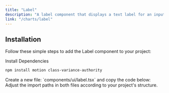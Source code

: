 ```yaml
---
title: "Label"
description: "A label component that displays a text label for an input field."
link: "/charts/label"
---
```


<ComponentPreview name="label-demo" />

## Installation

Follow these simple steps to add the Label component to your project:

<Steps>

<Step>
Install Dependencies
</Step>

```bash 
npm install motion class-variance-authority 
```

<Step>
    Create a new file: `components/ui/label.tsx` and copy the code below:
</Step>

<CollapsibleSource name="label" />

<Step>
    Adjust the import paths in both files according to your project's structure.
</Step>

</Steps>
